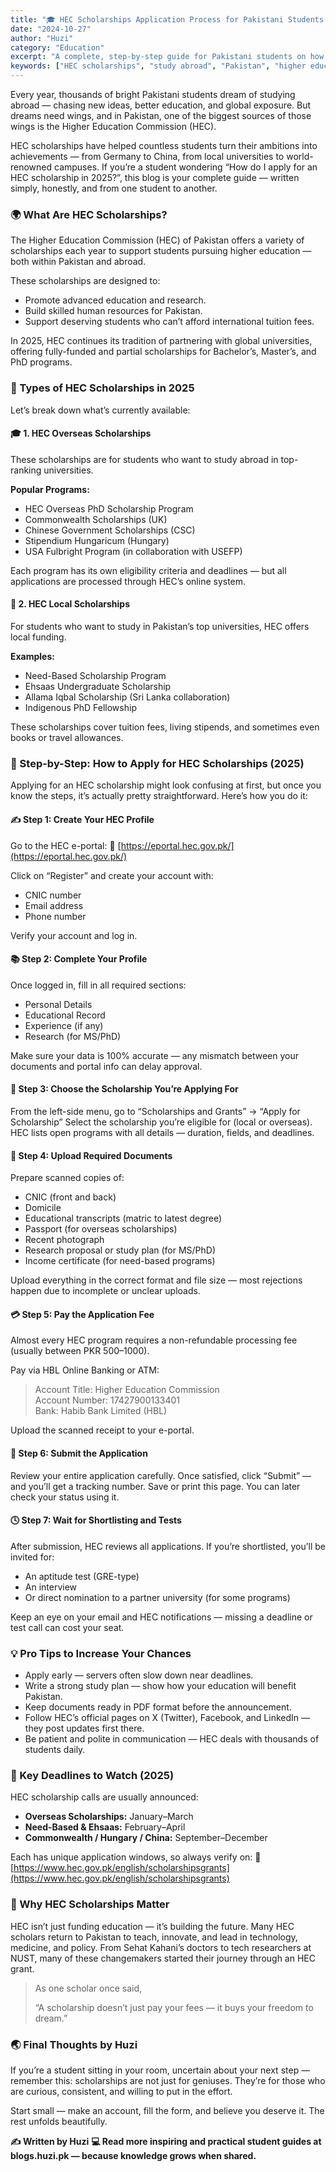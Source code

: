```yaml
---
title: "🎓 HEC Scholarships Application Process for Pakistani Students (2025 Guide)"
date: "2024-10-27"
author: "Huzi"
category: "Education"
excerpt: "A complete, step-by-step guide for Pakistani students on how to apply for HEC local and overseas scholarships in 2025, from creating a profile to final submission."
keywords: ["HEC scholarships", "study abroad", "Pakistan", "higher education", "2025 guide", "how to apply"]
---
```


Every year, thousands of bright Pakistani students dream of studying abroad — chasing new ideas, better education, and global exposure. But dreams need wings, and in Pakistan, one of the biggest sources of those wings is the Higher Education Commission (HEC).

HEC scholarships have helped countless students turn their ambitions into achievements — from Germany to China, from local universities to world-renowned campuses.
If you’re a student wondering “How do I apply for an HEC scholarship in 2025?”, this blog is your complete guide — written simply, honestly, and from one student to another.

### 🌍 What Are HEC Scholarships?

The Higher Education Commission (HEC) of Pakistan offers a variety of scholarships each year to support students pursuing higher education — both within Pakistan and abroad.

These scholarships are designed to:

- Promote advanced education and research.
- Build skilled human resources for Pakistan.
- Support deserving students who can’t afford international tuition fees.

In 2025, HEC continues its tradition of partnering with global universities, offering fully-funded and partial scholarships for Bachelor’s, Master’s, and PhD programs.

### 🧭 Types of HEC Scholarships in 2025

Let’s break down what’s currently available:

#### 🎓 1. HEC Overseas Scholarships

These scholarships are for students who want to study abroad in top-ranking universities.

**Popular Programs:**

- HEC Overseas PhD Scholarship Program
- Commonwealth Scholarships (UK)
- Chinese Government Scholarships (CSC)
- Stipendium Hungaricum (Hungary)
- USA Fulbright Program (in collaboration with USEFP)

Each program has its own eligibility criteria and deadlines — but all applications are processed through HEC’s online system.

#### 🏫 2. HEC Local Scholarships

For students who want to study in Pakistan’s top universities, HEC offers local funding.

**Examples:**

- Need-Based Scholarship Program
- Ehsaas Undergraduate Scholarship
- Allama Iqbal Scholarship (Sri Lanka collaboration)
- Indigenous PhD Fellowship

These scholarships cover tuition fees, living stipends, and sometimes even books or travel allowances.

### 🧾 Step-by-Step: How to Apply for HEC Scholarships (2025)

Applying for an HEC scholarship might look confusing at first, but once you know the steps, it’s actually pretty straightforward.
Here’s how you do it:

#### ✍️ Step 1: Create Your HEC Profile

Go to the HEC e-portal:
🔗 [https://eportal.hec.gov.pk/](https://eportal.hec.gov.pk/)

Click on “Register” and create your account with:

- CNIC number
- Email address
- Phone number

Verify your account and log in.

#### 📚 Step 2: Complete Your Profile

Once logged in, fill in all required sections:

- Personal Details
- Educational Record
- Experience (if any)
- Research (for MS/PhD)

Make sure your data is 100% accurate — any mismatch between your documents and portal info can delay approval.

#### 📄 Step 3: Choose the Scholarship You’re Applying For

From the left-side menu, go to “Scholarships and Grants” → “Apply for Scholarship”
Select the scholarship you’re eligible for (local or overseas).
HEC lists open programs with all details — duration, fields, and deadlines.

#### 🧩 Step 4: Upload Required Documents

Prepare scanned copies of:

- CNIC (front and back)
- Domicile
- Educational transcripts (matric to latest degree)
- Passport (for overseas scholarships)
- Recent photograph
- Research proposal or study plan (for MS/PhD)
- Income certificate (for need-based programs)

Upload everything in the correct format and file size — most rejections happen due to incomplete or unclear uploads.

#### 💳 Step 5: Pay the Application Fee

Almost every HEC program requires a non-refundable processing fee (usually between PKR 500–1000).

Pay via HBL Online Banking or ATM:

> Account Title: Higher Education Commission  
> Account Number: 17427900133401  
> Bank: Habib Bank Limited (HBL)

Upload the scanned receipt to your e-portal.

#### 📅 Step 6: Submit the Application

Review your entire application carefully.
Once satisfied, click “Submit” — and you’ll get a tracking number.
Save or print this page. You can later check your status using it.

#### 🕓 Step 7: Wait for Shortlisting and Tests

After submission, HEC reviews all applications. If you’re shortlisted, you’ll be invited for:

- An aptitude test (GRE-type)
- An interview
- Or direct nomination to a partner university (for some programs)

Keep an eye on your email and HEC notifications — missing a deadline or test call can cost your seat.

### 💡 Pro Tips to Increase Your Chances

- Apply early — servers often slow down near deadlines.
- Write a strong study plan — show how your education will benefit Pakistan.
- Keep documents ready in PDF format before the announcement.
- Follow HEC’s official pages on X (Twitter), Facebook, and LinkedIn — they post updates first there.
- Be patient and polite in communication — HEC deals with thousands of students daily.

### 🎯 Key Deadlines to Watch (2025)

HEC scholarship calls are usually announced:

- **Overseas Scholarships:** January–March
- **Need-Based & Ehsaas:** February–April
- **Commonwealth / Hungary / China:** September–December

Each has unique application windows, so always verify on:
🔗 [https://www.hec.gov.pk/english/scholarshipsgrants](https://www.hec.gov.pk/english/scholarshipsgrants)

### 🧠 Why HEC Scholarships Matter

HEC isn’t just funding education — it’s building the future. Many HEC scholars return to Pakistan to teach, innovate, and lead in technology, medicine, and policy.
From Sehat Kahani’s doctors to tech researchers at NUST, many of these changemakers started their journey through an HEC grant.

> As one scholar once said,
>
> “A scholarship doesn’t just pay your fees — it buys your freedom to dream.”

### 🌏 Final Thoughts by Huzi

If you’re a student sitting in your room, uncertain about your next step — remember this: scholarships are not just for geniuses.
They’re for those who are curious, consistent, and willing to put in the effort.

Start small — make an account, fill the form, and believe you deserve it.
The rest unfolds beautifully.

**✍️ Written by Huzi**
**💻 Read more inspiring and practical student guides at blogs.huzi.pk — because knowledge grows when shared.**
